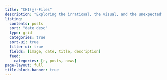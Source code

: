 ```yaml
---
title: "CHI(χ)-Files"
description: "Exploring the irrational, the visual, and the unexpected"
listing:
  contents: posts
  sort: "date desc"
  type: grid
  categories: true
  sort-ui: true
  filter-ui: true
  fields: [image, date, title, description]
  feed: 
    categories: [r, posts, news]
page-layout: full
title-block-banner: true
---
```



